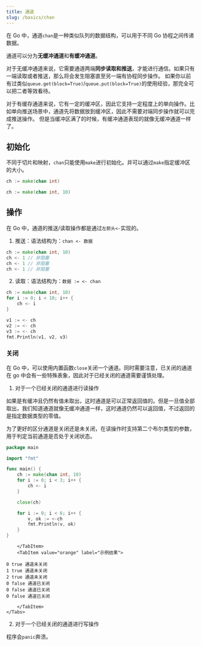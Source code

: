 ```yaml
---
title: 通道
slug: /basics/chan
---
```



<!--package-->

在 Go 中，通道`chan`是一种类似队列的数据结构，可以用于不同 Go 协程之间传递数据。

通道可以分为**无缓冲通道**和**有缓冲通道**。

对于无缓冲通道来说，它需要通道两端**同步读取和推送**，才能进行通信。如果只有一端读取或者推送，那么将会发生阻塞直至另一端有协程同步操作。
如果你以前有过类似`queue.get(block=True)`/`queue.put(block=True)`的使用经验，那完全可以把二者等效看待。

对于有缓存通道来说，它有一定的缓冲区，因此它支持一定程度上的单向操作。比如单向推送场景中，通道先将数据放到缓冲区，因此不需要对端同步操作就可以完成推送操作。
但是当缓冲区满了的时候，有缓冲通道表现的就像无缓冲通道一样了。


## 初始化

不同于切片和映射，`chan`只能使用`make`进行初始化。并可以通过`make`指定缓冲区的大小。

```go title="无缓冲通道"
ch := make(chan int)
```
```go title="有缓冲通道"
ch := make(chan int, 10)
```


## 操作

在 Go 中，通道的推送/读取操作都是通过`左箭头<-`实现的。

1. 推送：语法结构为：`chan <- 数据`

```go title="有缓冲通道"
ch := make(chan int, 10)
ch <- 1 // 非阻塞
ch <- 1 // 非阻塞
ch <- 1 // 非阻塞
```

2. 读取：语法结构为：`数据 := <- chan`

```go title="有缓冲通道"
ch := make(chan int, 10)
for i := 0; i < 10; i++ {
    ch <- i
}

v1 := <- ch
v2 := <- ch
v3 := <- ch
fmt.Println(v1, v2, v3)
```

### 关闭

在 Go 中，可以使用内置函数`close`关闭一个通道。同时需要注意，已关闭的通道在 go 中会有一些特殊表象，因此对于已经关闭的通道需要谨慎处理。

1. 对于一个已经关闭的通道进行读操作

如果是有缓冲且仍然有值未取出，这时通道是可以正常返回值的。但是一旦值全部取出，我们知道通道就像无缓冲通道一样，这时通道仍然可以返回值，不过返回的是指定数据类型的零值。

为了更好的区分通道是关闭还是未关闭，在读操作时支持第二个布尔类型的参数，用于判定当前通道是否处于关闭状态。

<BrowserWindow>
    <Tabs>
        <TabItem value="apple" label="示例代码" default>

```go
package main

import "fmt"

func main() {
	ch := make(chan int, 10)
	for i := 0; i < 3; i++ {
		ch <- i
	}

	close(ch)

	for i := 0; i < 6; i++ {
		v, ok := <-ch
		fmt.Println(v, ok)
	}
}
```

        </TabItem>
        <TabItem value="orange" label="示例结果">

```
0 true 通道未关闭
1 true 通道未关闭
2 true 通道未关闭
0 false 通道已关闭
0 false 通道已关闭
0 false 通道已关闭
```

        </TabItem>
    </Tabs>
</BrowserWindow>



2. 对于一个已经关闭的通道进行写操作

程序会`panic`奔溃。

